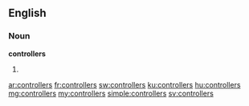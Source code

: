 ==English==

===Noun===
'''controllers'''

# {{plural of|controller}}

[[ar:controllers]]
[[fr:controllers]]
[[sw:controllers]]
[[ku:controllers]]
[[hu:controllers]]
[[mg:controllers]]
[[my:controllers]]
[[simple:controllers]]
[[sv:controllers]]